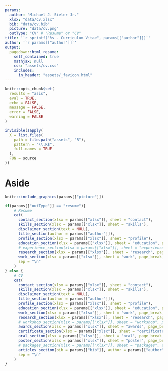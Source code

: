 ```yaml
---
params:
  author: "Michael J. Sieler Jr."
  xlsx: "data/cv.xlsx"
  bib: "data/cv.bib"
  picture: "data/cv.png"
  outType: "CV" # "Resume" or "CV"
title: '`r sprintf("%s - Curriculum Vitae", params[["author"]])`'
author: '`r params[["author"]]`'
output:
  pagedown::html_resume:
    self_contained: true
    mathjax: null
    css: "assets/cv.css"
    includes:
      in_header: "assets/_favicon.html"
---
```


```r
knitr::opts_chunk$set(
  results = "asis",
  eval = TRUE,
  echo = FALSE,
  message = FALSE,
  error = FALSE,
  warning = FALSE
)

invisible(sapply(
  X = list.files(
    path = file.path("assets", "R"),
    pattern = "\\.R$",
    full.names = TRUE
  ),
  FUN = source
))
```

# Aside

```r
knitr::include_graphics(params[["picture"]])
```

```r

if(params[["outType"]] == "resume"){
    # Resume
    cat(
      contact_section(xlsx = params[["xlsx"]], sheet = "contact"),
      skills_section(xlsx = params[["xlsx"]], sheet = "skills"),
      disclaimer_section(text = NULL),
      title_section(author = params[["author"]]),
      profile_section(xlsx = params[["xlsx"]], sheet = "profile"),
      education_section(xlsx = params[["xlsx"]], sheet = "education", page_break_after = FALSE),
      # experience_section(xlsx = params[["xlsx"]], sheet = "experience", page_break_after = FALSE),
      research_section(xlsx = params[["xlsx"]], sheet = "research", page_break_after = FALSE),
      work_section(xlsx = params[["xlsx"]], sheet = "work", page_break_after = FALSE),
      sep = "\n"
    )
} else {
    # CV
    cat(  
      contact_section(xlsx = params[["xlsx"]], sheet = "contact"),
      skills_section(xlsx = params[["xlsx"]], sheet = "skills"),
      disclaimer_section(text = NULL),
      title_section(author = params[["author"]]),
      profile_section(xlsx = params[["xlsx"]], sheet = "profile"),
      education_section(xlsx = params[["xlsx"]], sheet = "education", page_break_after = FALSE),
      work_section(xlsx = params[["xlsx"]], sheet = "work", page_break_after = TRUE),
      research_section(xlsx = params[["xlsx"]], sheet = "research", page_break_after = FALSE),
      # workshop_section(xlsx = params[["xlsx"]], sheet = "workshop", page_break_after = FALSE, colour = "#3f007d"),
      awards_section(xlsx = params[["xlsx"]], sheet = "awards", page_break_after = TRUE, colour = "#3f007d"),
      certificate_section(xlsx = params[["xlsx"]], sheet = "certificates", page_break_after = FALSE, colour = "#3f007d"),
      oral_section(xlsx = params[["xlsx"]], sheet = "oral", page_break_after = FALSE, colour = "#3f007d"),
      poster_section(xlsx = params[["xlsx"]], sheet = "poster", page_break_after = FALSE, colour = "#3f007d"),
      # packages_section(xlsx = params[["xlsx"]], sheet = "packages", author = params[["author"]], page_break_after = FALSE),
      articles_section(bib = params[["bib"]], author = params[["author"]], page_break_after = FALSE, only_first = FALSE),
      sep = "\n"
    )
}

```
